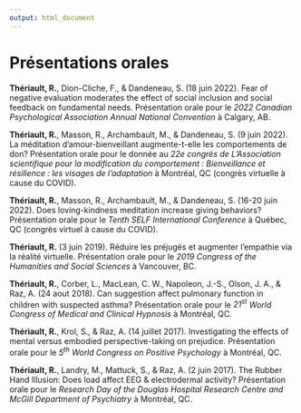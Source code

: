 ```yaml
---
output: html_document
---
```


\setlength{\parindent}{-0.2in}
\setlength{\leftskip}{0.2in}
\setlength{\parskip}{8pt}
\footnotesize

# Présentations orales

**Thériault, R.**, Dion-Cliche, F., & Dandeneau, S. (18 juin 2022). Fear of negative evaluation moderates the effect of social inclusion and social feedback on fundamental needs. Présentation orale pour le *2022 Canadian Psychological Association Annual National Convention* à Calgary, AB.

**Thériault, R.**, Masson, R., Archambault, M., & Dandeneau, S. (9 juin 2022). La méditation d’amour-bienveillant augmente-t-elle les comportements de don? Présentation orale pour le donnée au *22e congrès de L’Association scientifique pour la modification du comportement : Bienveillance et résilience : les visages de l’adaptation* à Montréal, QC (congrès virtuelle à cause du COVID).

**Thériault, R.**, Masson, R., Archambault, M., & Dandeneau, S. (16-20 juin 2022). Does loving-kindness meditation increase giving behaviors? Présentation orale pour le *Tenth SELF International Conference* à Québec, QC (congrès virtuel à cause du COVID).

**Thériault, R.** (3 juin 2019). Réduire les préjugés et augmenter l'empathie via la réalité virtuelle. Présentation orale pour le *2019 Congress of the Humanities and Social Sciences* à Vancouver, BC.

**Thériault, R.**, Corber, L., MacLean, C. W., Napoleon, J.-S., Olson, J. A., & Raz, A. (24 aout 2018). Can suggestion affect pulmonary function in children with suspected asthma? Présentation orale pour le *21^st^* *World Congress of Medical and Clinical Hypnosis* à Montréal, QC.

<!-- Dennie, A., Djehounke, L., Light, E., Chamberlain, C. W., **Thériault, R.**, Krol, S., Olson, J., & Raz, A. (2018, June 5). Walking a mile in another's shoes: Can virtual reality decrease prejudice? Conference talk presented by first author at the *Research Day of the Douglas Hospital Research Centre and McGill Department of Psychiatry* in Montréal, QC. -->

**Thériault, R.**, Krol, S., & Raz, A. (14 juillet 2017). Investigating the effects of mental versus embodied perspective-taking on prejudice. Présentation orale pour le *5^th^ World Congress on Positive Psychology* à Montréal, QC.

**Thériault, R.**, Landry, M., Mattuck, S., & Raz, A. (2 juin 2017). The Rubber Hand Illusion: Does load affect EEG & electrodermal activity? Présentation orale pour le *Research Day of the Douglas Hospital Research Centre and McGill Department of Psychiatry* à Montréal, QC.

<!-- Lifshitz, M., Sheiner, E., Olson, J., **Thériault, R**., & Raz, A. (2016, October 6). On suggestibility and placebo. Conference talk presented by first author at the *67^th^ meeting of the Society for Clinical and Experimental Hypnosis* in Boston, MA. -->